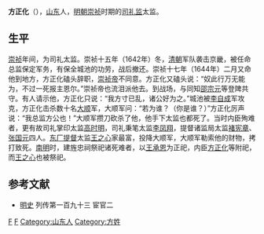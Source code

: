 '''方正化'''（{{bd|？||1644年|catIdx=F}}），[[山东|山东]]人，[[明朝|明朝]][[崇祯|崇祯]]时期的[[司礼监|司礼监]]太监。

== 生平 ==
[[崇祯|崇祯]]年间，为司礼太监。崇祯十五年（1642年）冬，[[清朝|清朝]]军队袭击京畿，被任命总监保定军务，有保全城池的功劳，战后撤还。崇祯十七年（1644年）二月又命他到地方，方正化磕头辞职，[[崇祯帝|崇祯帝]]不同意。方正化又磕头说：“奴此行万无能为，不过一死报主恩尔。”崇祯帝也流泪派他去。到战场，与同知[[邵宗元|邵宗元]]等登陴共守。有人请示他，方正化只说：“我方寸已乱，诸公好为之。”城池被[[李自成|李自成]]军攻克，方正化击杀数十名[[大順_(政權)|大顺]]军，大顺军问：“若为谁？（你是谁？）”方正化厉声说：“我总监方公也！”大顺军攒刀砍杀了他，他手下太监也都死了。当时内臣殉难者，更有故司礼掌印太监[[高时明|高时明]]，司礼秉笔太监[[李凤翔|李凤翔]]，提督诸监局太监[[褚宪章|褚宪章]]、[[张国元|张国元]]四人。[[东厂提督|东厂提督]]太监[[王之心|王之心]]家最富，投降大顺军，大顺军勒索他的财物，拷打致死。[[南明|南明]]时，建旌忠祠祭祀诸死难者，以[[王承恩|王承恩]]为正祀，内臣[[方正化|方正化]]等附祀，而[[王之心|王之心]]也被祭祀。

== 参考文献 ==
{{Reflist}}
*[[明史|明史]] 列传第一百九十三 宦官二

[[Category:明朝宦官|F]]
[[Category:明朝战争身亡者|F]]
[[Category:山东人|Category:山东人]]
[[Category:方姓|Category:方姓]]